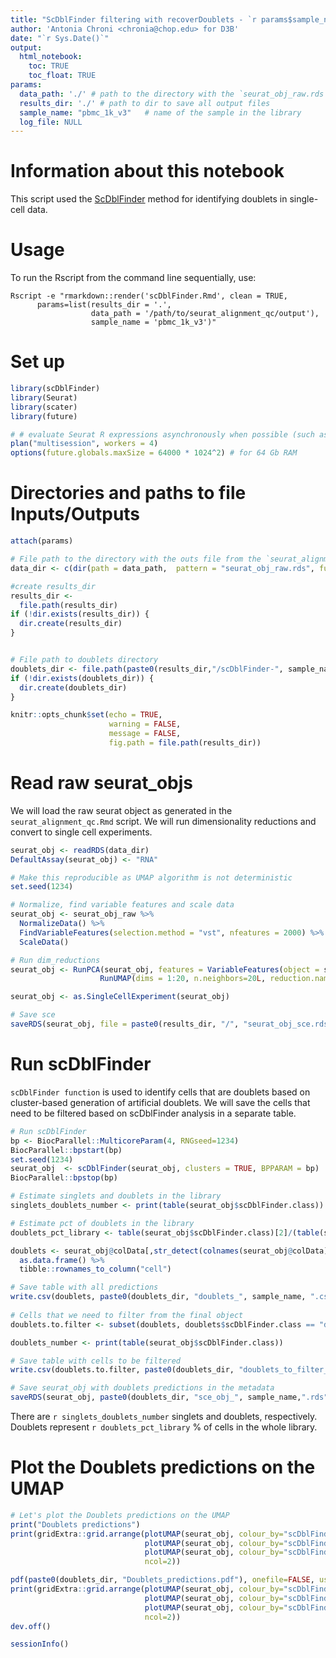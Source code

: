 ```yaml
---
title: "ScDblFinder filtering with recoverDoublets - `r params$sample_name`"
author: 'Antonia Chroni <chronia@chop.edu> for D3B'
date: "`r Sys.Date()`"
output:
  html_notebook:
    toc: TRUE
    toc_float: TRUE
params:
  data_path: './' # path to the directory with the `seurat_obj_raw.rds` file from the `seurat_alignment_qc.Rmd` script
  results_dir: './' # path to dir to save all output files
  sample_name: "pbmc_1k_v3"   # name of the sample in the library
  log_file: NULL
---
```


# Information about this notebook
This script used the [ScDblFinder](https://bioconductor.org/packages/devel/bioc/vignettes/scDblFinder/inst/doc/scDblFinder.html) method for identifying doublets in single-cell data. 

# Usage
To run the Rscript from the command line sequentially, use:

```
Rscript -e "rmarkdown::render('scDblFinder.Rmd', clean = TRUE,
      params=list(results_dir = '.', 
                  data_path = '/path/to/seurat_alignment_qc/output'),
                  sample_name = 'pbmc_1k_v3')"
```

# Set up

```r
library(scDblFinder)
library(Seurat)
library(scater)
library(future)

# # evaluate Seurat R expressions asynchronously when possible (such as ScaleData) using future package
plan("multisession", workers = 4)
options(future.globals.maxSize = 64000 * 1024^2) # for 64 Gb RAM
```

# Directories and paths to file Inputs/Outputs

```r
attach(params)

# File path to the directory with the outs file from the `seurat_alignment_qc.Rmd` script
data_dir <- c(dir(path = data_path,  pattern = "seurat_obj_raw.rds", full.names = TRUE, recursive = TRUE))

#create results_dir
results_dir <-
  file.path(results_dir)
if (!dir.exists(results_dir)) {
  dir.create(results_dir)
}


# File path to doublets directory
doublets_dir <- file.path(paste0(results_dir,"/scDblFinder-", sample_name, "/"))
if (!dir.exists(doublets_dir)) {
  dir.create(doublets_dir)
}

knitr::opts_chunk$set(echo = TRUE, 
                      warning = FALSE, 
                      message = FALSE, 
                      fig.path = file.path(results_dir))

```


# Read raw seurat_objs 
We will load the raw seurat object as generated in the `seurat_alignment_qc.Rmd` script.
We will run dimensionality reductions and convert to single cell experiments.


```r
seurat_obj <- readRDS(data_dir)
DefaultAssay(seurat_obj) <- "RNA"

# Make this reproducible as UMAP algorithm is not deterministic
set.seed(1234)

# Normalize, find variable features and scale data
seurat_obj <- seurat_obj_raw %>%
  NormalizeData() %>%
  FindVariableFeatures(selection.method = "vst", nfeatures = 2000) %>%
  ScaleData() 

# Run dim_reductions
seurat_obj <- RunPCA(seurat_obj, features = VariableFeatures(object = seurat_obj), npcs=30) %>%
                    RunUMAP(dims = 1:20, n.neighbors=20L, reduction.name = "umap", reduction.key = "UMAP_", verbose = FALSE)

seurat_obj <- as.SingleCellExperiment(seurat_obj)

# Save sce
saveRDS(seurat_obj, file = paste0(results_dir, "/", "seurat_obj_sce.rds"))
```

# Run scDblFinder 

`scDblFinder function` is used to identify cells that are doublets based on cluster-based generation of artificial doublets. 
We will save the cells that need to be filtered based on scDblFinder analysis in a separate table.


```r
# Run scDblFinder
bp <- BiocParallel::MulticoreParam(4, RNGseed=1234)
BiocParallel::bpstart(bp)
set.seed(1234)
seurat_obj  <- scDblFinder(seurat_obj, clusters = TRUE, BPPARAM = bp)
BiocParallel::bpstop(bp)

# Estimate singlets and doublets in the library
singlets_doublets_number <- print(table(seurat_obj$scDblFinder.class))

# Estimate pct of doublets in the library
doublets_pct_library <- table(seurat_obj$scDblFinder.class)[2]/(table(seurat_obj$scDblFinder.class)[1]+table(seurat_obj$scDblFinder.class)[2])*100

doublets <- seurat_obj@colData[,str_detect(colnames(seurat_obj@colData), "scDblFinder")] %>% 
  as.data.frame() %>% 
  tibble::rownames_to_column("cell")

# Save table with all predictions
write.csv(doublets, paste0(doublets_dir, "doublets_", sample_name, ".csv"))
    
# Cells that we need to filter from the final object
doublets.to.filter <- subset(doublets, doublets$scDblFinder.class == "doublet")

doublets_number <- print(table(seurat_obj$scDblFinder.class))

# Save table with cells to be filtered
write.csv(doublets.to.filter, paste0(doublets_dir, "doublets_to_filter_", sample_name,".csv"))

# Save seurat_obj with doublets predictions in the metadata
saveRDS(seurat_obj, paste0(doublets_dir, "sce_obj_", sample_name,".rds") )
```

There are `r singlets_doublets_number` singlets and doublets, respectively. 
Doublets represent `r doublets_pct_library` % of cells in the whole library.


# Plot the Doublets predictions on the UMAP

```r
# Let's plot the Doublets predictions on the UMAP
print("Doublets predictions")
print(gridExtra::grid.arrange(plotUMAP(seurat_obj, colour_by="scDblFinder.cluster", point_size = 0.1) + ggtitle("Clusters"),
                              plotUMAP(seurat_obj, colour_by="scDblFinder.score", point_size = 0.1) + ggtitle("Doublet score"),
                              plotUMAP(seurat_obj, colour_by="scDblFinder.class", point_size = 0.1) + ggtitle("Predicted doublets"),
                              ncol=2))

pdf(paste0(doublets_dir, "Doublets_predictions.pdf"), onefile=FALSE, useDingbats=F, height=12, width=12)
print(gridExtra::grid.arrange(plotUMAP(seurat_obj, colour_by="scDblFinder.cluster", point_size = 0.1) + ggtitle("scDblFinder clusters"),
                              plotUMAP(seurat_obj, colour_by="scDblFinder.score", point_size = 0.1) + ggtitle("Doublets score"),
                              plotUMAP(seurat_obj, colour_by="scDblFinder.class", point_size = 0.1) + ggtitle("Doublets predictions"),
                              ncol=2))
dev.off()
```


```r
sessionInfo()
```

